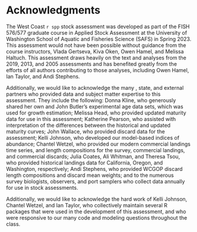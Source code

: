 # Acknowledgments
The West Coast `r spp` stock assessment was developed as part of the FISH 576/577 graduate course in Applied Stock Assessment at the University of Washington School of Aquatic and Fisheries Science (SAFS) in Spring 2023. This assessment would not have been possible without guidance from the course instructors, Vlada Gertseva, Kiva Oken, Owen Hamel, and Melissa Haltuch. This assessment draws heavily on the text and analyses from the 2019, 2013, and 2005 assessments and has benefited greatly from the efforts of all authors contributing to those analyses, including Owen Hamel, Ian Taylor, and Andi Stephens.

Additionally, we would like to acknowledge the many \gls{nwfsc}, state, and external partners who provided data and subject matter expertise to this assessment. They include the following: Donna Kline, who generously shared her own and John Butler’s experimental age data sets, which was used for growth estimation; Melissa Head, who provided updated maturity data for use in this assessment; Katherine Pearson, who assisted with interpretation of the differences between the historical and updated maturity curves; John Wallace, who provided discard data for the assessment; Kelli Johnson, who developed our model-based indices of abundance; Chantel Wetzel, who provided our modern commercial landings time series, and length compositions for the survey, commercial landings, and commercial discards; Julia Coates, Ali Whitman, and Theresa Tsou, who provided historical landings data for California, Oregon, and Washington, respectively; Andi Stephens, who provided WCGOP discard length compositions and discard mean weights; and to the numerous survey biologists, observers, and port samplers who collect data annually for use in stock assessments. 

Additionally, we would like to acknowledge the hard work of Kelli Johnson, Chantel Wetzel, and Ian Taylor, who collectively maintain several R packages that were used in the development of this assessment, and who were responsive to our many code and modeling questions throughout the class.

